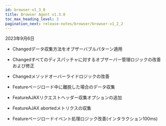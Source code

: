```yaml
---
id: browser-v1_3_0
title: Browser Agent v1.3.0
toc_max_heading_level: 3
pagination_next: release-notes/browser/browser-v1_2_2
---
```


2023年9月6日

-   <Status>Changed</Status>データ収集方法をオブザーバブルパターン適用

-   <Status>Changed</Status>すべてのディスパッチャに対するオブザーバー管理ロジックの改善および修正

-   <Status>Changed</Status>メソッドオーバーライドロジックの改善

-   <Status>Feature</Status>ページロード中に離脱した場合のデータ収集

-   <Status>Feature</Status>AJAXリクエストヘッダー収集オプションの追加

-   <Status>Feature</Status>AJAX abortedメトリクスの収集

-   <Status>Feature</Status>ページロードイベント処理ロジック改善(インタラクション100ms)
